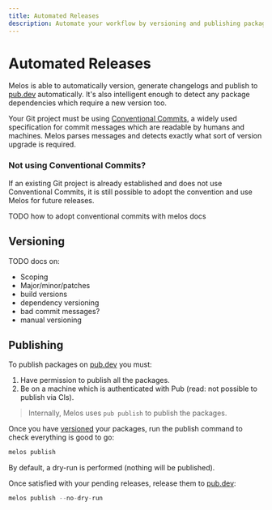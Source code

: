```yaml
---
title: Automated Releases
description: Automate your workflow by versioning and publishing packages with Melos and Conventional Commits.
---
```


# Automated Releases

Melos is able to automatically version, generate changelogs and publish to [pub.dev](https://pub.dev)
automatically. It's also intelligent enough to detect any package dependencies which require a new
version too.

Your Git project must be using [Conventional Commits](https://www.conventionalcommits.org/en/v1.0.0/),
a widely used specification for commit messages which are readable by humans and machines. Melos parses
messages and detects exactly what sort of version upgrade is required.

### Not using Conventional Commits?

If an existing Git project is already established and does not use Conventional Commits, it is still
possible to adopt the convention and use Melos for future releases.

TODO how to adopt conventional commits with melos docs

## Versioning

TODO docs on:

- Scoping
- Major/minor/patches
- build versions
- dependency versioning
- bad commit messages?
- manual versioning

## Publishing

To publish packages on [pub.dev](https://pub.dev) you must:

1. Have permission to publish all the packages.
2. Be on a machine which is authenticated with Pub (read: not possible to publish via CIs).

> Internally, Melos uses `pub publish` to publish the packages.

Once you have [versioned](#versioning) your packages, run the publish command to check everything is good to go:

```dart
melos publish
```

By default, a dry-run is performed (nothing will be published).

Once satisfied with your pending releases, release them to [pub.dev](https://pub.dev):

```dart
melos publish --no-dry-run
```
